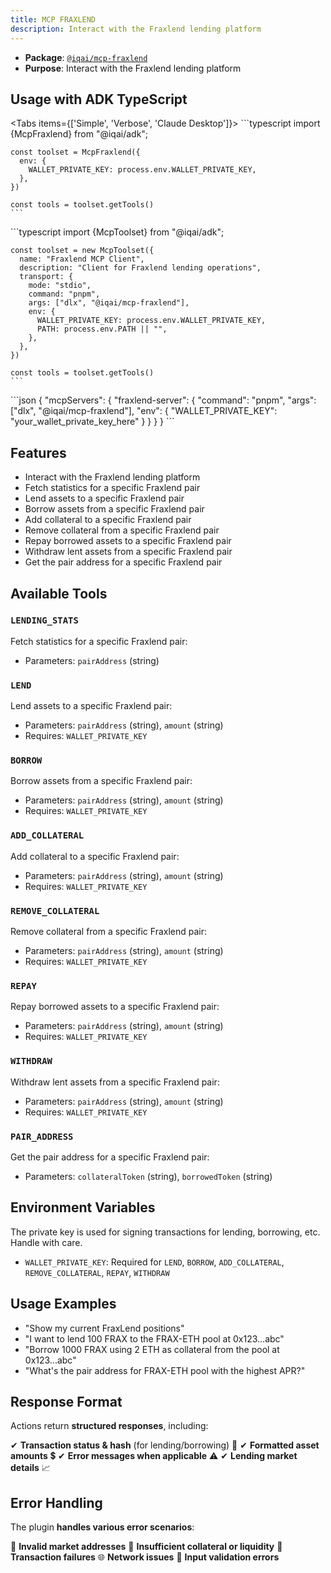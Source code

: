 ```yaml
---
title: MCP FRAXLEND
description: Interact with the Fraxlend lending platform
---
```



- **Package**: [`@iqai/mcp-fraxlend`](https://www.npmjs.com/package/@iqai/mcp-fraxlend)
- **Purpose**: Interact with the Fraxlend lending platform


## Usage with ADK TypeScript

<Tabs items={['Simple', 'Verbose', 'Claude Desktop']}>
  <Tab value="Simple">
    ```typescript
    import {McpFraxlend} from "@iqai/adk";

    const toolset = McpFraxlend({
      env: {
        WALLET_PRIVATE_KEY: process.env.WALLET_PRIVATE_KEY,
      },
    })

    const tools = toolset.getTools()
    ```
  </Tab>

  <Tab value="Verbose">
    ```typescript
    import {McpToolset} from "@iqai/adk";

    const toolset = new McpToolset({
      name: "Fraxlend MCP Client",
      description: "Client for Fraxlend lending operations",
      transport: {
        mode: "stdio",
        command: "pnpm",
        args: ["dlx", "@iqai/mcp-fraxlend"],
        env: {
          WALLET_PRIVATE_KEY: process.env.WALLET_PRIVATE_KEY,
          PATH: process.env.PATH || "",
        },
      },
    })

    const tools = toolset.getTools()
    ```
  </Tab>

  <Tab value="Claude Desktop">
    ```json
    {
      "mcpServers": {
        "fraxlend-server": {
          "command": "pnpm",
          "args": ["dlx", "@iqai/mcp-fraxlend"],
          "env": {
            "WALLET_PRIVATE_KEY": "your_wallet_private_key_here"
          }
        }
      }
    }
    ```
  </Tab>
</Tabs>

## Features

- Interact with the Fraxlend lending platform
- Fetch statistics for a specific Fraxlend pair
- Lend assets to a specific Fraxlend pair
- Borrow assets from a specific Fraxlend pair
- Add collateral to a specific Fraxlend pair
- Remove collateral from a specific Fraxlend pair
- Repay borrowed assets to a specific Fraxlend pair
- Withdraw lent assets from a specific Fraxlend pair
- Get the pair address for a specific Fraxlend pair

## Available Tools

### `LENDING_STATS`

Fetch statistics for a specific Fraxlend pair:

- Parameters: `pairAddress` (string)

### `LEND`

Lend assets to a specific Fraxlend pair:

- Parameters: `pairAddress` (string), `amount` (string)
- Requires: `WALLET_PRIVATE_KEY`

### `BORROW`

Borrow assets from a specific Fraxlend pair:

- Parameters: `pairAddress` (string), `amount` (string)
- Requires: `WALLET_PRIVATE_KEY`

### `ADD_COLLATERAL`

Add collateral to a specific Fraxlend pair:

- Parameters: `pairAddress` (string), `amount` (string)
- Requires: `WALLET_PRIVATE_KEY`

### `REMOVE_COLLATERAL`

Remove collateral from a specific Fraxlend pair:

- Parameters: `pairAddress` (string), `amount` (string)
- Requires: `WALLET_PRIVATE_KEY`

### `REPAY`

Repay borrowed assets to a specific Fraxlend pair:

- Parameters: `pairAddress` (string), `amount` (string)
- Requires: `WALLET_PRIVATE_KEY`

### `WITHDRAW`

Withdraw lent assets from a specific Fraxlend pair:

- Parameters: `pairAddress` (string), `amount` (string)
- Requires: `WALLET_PRIVATE_KEY`

### `PAIR_ADDRESS`

Get the pair address for a specific Fraxlend pair:

- Parameters: `collateralToken` (string), `borrowedToken` (string)

## Environment Variables

<Callout type="warn" title="Security">
The private key is used for signing transactions for lending, borrowing, etc. Handle with care.
</Callout>

- `WALLET_PRIVATE_KEY`: Required for `LEND`, `BORROW`, `ADD_COLLATERAL`, `REMOVE_COLLATERAL`, `REPAY`, `WITHDRAW`

## Usage Examples

- "Show my current FraxLend positions"
- "I want to lend 100 FRAX to the FRAX-ETH pool at 0x123...abc"
- "Borrow 1000 FRAX using 2 ETH as collateral from the pool at 0x123...abc"
- "What's the pair address for FRAX-ETH pool with the highest APR?"

## Response Format

Actions return **structured responses**, including:

✔ **Transaction status & hash** (for lending/borrowing) 🔗
✔ **Formatted asset amounts** 💲
✔ **Error messages when applicable** ⚠
✔ **Lending market details** 📈

## Error Handling

The plugin **handles various error scenarios**:

🚨 **Invalid market addresses**
💸 **Insufficient collateral or liquidity**
🔄 **Transaction failures**
🌐 **Network issues**
🛑 **Input validation errors**